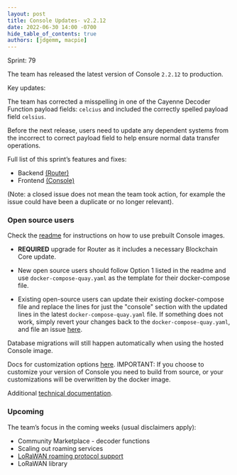 ```yaml
---
layout: post
title: Console Updates- v2.2.12
date: 2022-06-30 14:00 -0700
hide_table_of_contents: true
authors: [jdgemm, macpie]
---
```


Sprint: 79

The team has released the latest version of Console `2.2.12` to production.

<!--truncate-->

Key updates:

The team has corrected a misspelling in one of the Cayenne Decoder Function payload fields:
`celcius` and included the correctly spelled payload field `celsius`.

Before the next release, users need to update any dependent systems from the incorrect to correct
payload field to help ensure normal data transfer operations.

Full list of this sprint’s features and fixes:

- Backend [(Router)](https://github.com/helium/console/milestone/17?closed=1)
- Frontend [(Console)](https://github.com/helium/router/milestone/17?closed=1)

(Note: a closed issue does not mean the team took action, for example the issue could have been a
duplicate or no longer relevant).

### Open source users

Check the [readme](https://github.com/helium/console) for instructions on how to use prebuilt
Console images.

- **REQUIRED** upgrade for Router as it includes a necessary Blockchain Core update.

- New open source users should follow Option 1 listed in the readme and use
  `docker-compose-quay.yaml` as the template for their docker-compose file.

- Existing open-source users can update their existing docker-compose file and replace the lines for
  just the "console" section with the updated lines in the latest `docker-compose-quay.yaml` file.
  If something does not work, simply revert your changes back to the `docker-compose-quay.yaml`, and
  file an issue [here](https://github.com/helium/console/issues).

Database migrations will still happen automatically when using the hosted Console image.

Docs for customization options
[here](https://docs.helium.com/use-the-network/run-a-network-server/run-console/#customize-console-environment).
IMPORTANT: If you choose to customize your version of Console you need to build from source, or your
customizations will be overwritten by the docker image.

Additional
[technical documentation](https://docs.helium.com/use-the-network/run-a-network-server/run-console/#console-setup).

### Upcoming

The team’s focus in the coming weeks (usual disclaimers apply):

- Community Marketplace - decoder functions
- Scaling out roaming services
- [LoRaWAN roaming protocol support](https://lora-alliance.org/wp-content/uploads/2022/01/TR010-1.0.0-LoRaWAN-Roaming-Hub.pdf)
- LoRaWAN library
